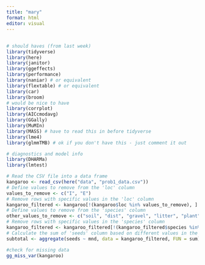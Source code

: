 ```yaml
---
title: "mary"
format: html
editor: visual
---
```


## 

```r
# should haves (from last week)
library(tidyverse)
library(here)
library(janitor)
library(ggeffects)
library(performance)
library(naniar) # or equivalent
library(flextable) # or equivalent
library(car)
library(broom)
# would be nice to have
library(corrplot)
library(AICcmodavg)
library(GGally)
library(MuMIn)
library(MASS) # have to read this in before tidyverse 
library(lme4)
library(glmmTMB) # ok if you don't have this - just comment it out

# diagnostics and model info
library(DHARMa)
library(lmtest)
```

```r
# Read the CSV file into a data frame
kangaroo <- read_csv(here("data", "prob1_data.csv"))
# Define values to remove from the 'loc' column
values_to_remove <- c("I", "E")
# Remove rows with specific values in the 'loc' column
kangaroo_filtered <- kangaroo[!(kangaroo$loc %in% values_to_remove), ]
# Define values to remove from the 'species' column
other_values_to_remove <- c("soil", "dist", "gravel", "litter", "plant")
# Remove rows with specific values in the 'species' column
kangaroo_filtered <- kangaroo_filtered[!(kangaroo_filtered$species %in% other_values_to_remove), ]
# Calculate the sum of 'seeds' column based on different values in the 'mnd' column
subtotal <- aggregate(seeds ~ mnd, data = kangaroo_filtered, FUN = sum) 
```

```r
#check for missing data
gg_miss_var(kangaroo)
```

```r

```
